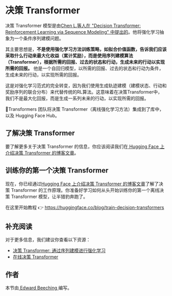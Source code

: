 # 决策 Transformer

决策 Transformer 模型是由[Chen L.等人在 "Decision Transformer: Reinforcement Learning via Sequence Modeling" 中提出的](https://arxiv.org/abs/2106.01345)。他将强化学习抽象为一个条件序列建模问题。

其主要思想是，**不是使用强化学习方法训练策略，如拟合价值函数，告诉我们应该采取什么行动来最大化收益（累计奖励），而是使用序列建模算法（Transformer），根据所需的回报、过去的状态和行动，生成未来的行动以实现所需的回报。**
他是一个自回归模型，以所需的回报、过去的状态和行动为条件，生成未来的行动，以实现所需的回报。

这是对强化学习范式的完全转变，因为我们使用生成轨迹建模（建模状态、行动和奖励序列的联合分布）来代替传统的RL算法。这意味着在决策Transformer中，我们不是最大化回报，而是生成一系列未来的行动，以实现所需的回报。

🤗Transformers 团队将决策 Transformer（离线强化学习方法）集成到了库中，以及 Hugging Face Hub。

## 了解决策 Transformer

要了解更多关于决策 Transformer 的信息，你应该阅读我们在[ Hugging Face 上介绍决策 Transformer 的博客文章](https://huggingface.co/blog/decision-transformers)。

## 训练你的第一个决策 Transformer

现在，你已经通过[Hugging Face 上介绍决策 Transformer 的博客文章](https://huggingface.co/blog/decision-transformers)了解了决策 Transformer 的工作原理。你准备好学习如何从头开始训练你的第一个离线决策 Transformer 模型，让半猎豹奔跑了。

在这里开始教程 👉 https://huggingface.co/blog/train-decision-transformers

## 补充阅读

对于更多信息，我们建议你查看以下资源：

- [决策 Transformer: 通过序列建模进行强化学习](https://arxiv.org/abs/2106.01345)
- [在线决策 Transformer](https://arxiv.org/abs/2202.05607)

## 作者

本节由<a href="https://twitter.com/edwardbeeching"> Edward Beeching </a>编写。


